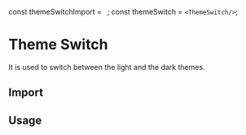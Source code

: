 const themeSwitchImport = `
`;
const themeSwitch = `
<ThemeSwitch/>
`;

<Layout title="Theme Switch">

# Theme Switch

It is used to switch between the light and the dark themes.

<Divider />

## Import

<CodeSnippet code={themeSwitchImport} />

## Usage

<ThemeSwitch />

<CodeSnippet code={themeSwitch} />

</Layout>
